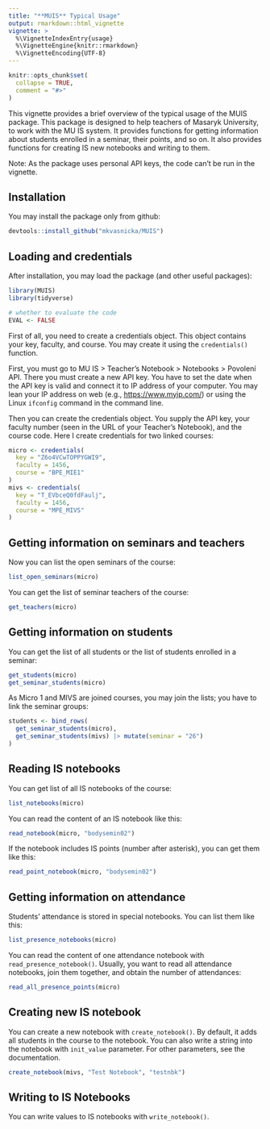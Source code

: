 ```yaml
---
title: "**MUIS** Typical Usage"
output: rmarkdown::html_vignette
vignette: >
  %\VignetteIndexEntry{usage}
  %\VignetteEngine{knitr::rmarkdown}
  %\VignetteEncoding{UTF-8}
---
```


```r
knitr::opts_chunk$set(
  collapse = TRUE,
  comment = "#>"
)
```

This vignette provides a brief overview of the typical usage of the MUIS package. This package is designed to help teachers of Masaryk University, to work with the MU\ IS system. It provides functions for getting information about students enrolled in a seminar, their points, and so on. It also provides functions for creating IS new notebooks and writing to them.

Note: As the package uses personal API keys, the code can't be run in the vignette.



## Installation

You may install the package only from github:

```r
devtools::install_github("mkvasnicka/MUIS")
```



## Loading and credentials

After installation, you may load the package (and other useful packages):

```r
library(MUIS)
library(tidyverse)
```

```r
# whether to evaluate the code
EVAL <- FALSE
```

First of all, you need to create a credentials object. This object contains your key, faculty, and course. You may create it using the `credentials()` function.

First, you must go to MU IS\ > Teacher's Notebook\ > Notebooks > Povolení API. There you must create a new API key. You have to set the date when the API key is valid and connect it to IP address of your computer. You may lean your IP address on web (e.g., <https://www.myip.com/>) or using the Linux `ifconfig` command in the command line. 

Then you can create the credentials object. You supply the API key, your faculty number (seen in the URL of your Teacher's Notebook), and the course code. Here I create credentials for two linked courses:

```r
micro <- credentials(
  key = "Z6o4VCwTOPPYGWI9",
  faculty = 1456,
  course = "BPE_MIE1"
)
mivs <- credentials(
  key = "T_EVbceQ0fdFaulj",
  faculty = 1456,
  course = "MPE_MIVS"
)
```



## Getting information on seminars and teachers


Now you can list the open seminars of the course:

```r
list_open_seminars(micro)
```

You can get the list of seminar teachers of the course:

```r
get_teachers(micro)
```


## Getting information on students

You can get the list of all students or the list of students enrolled in a seminar:

```r
get_students(micro)
get_seminar_students(micro)
```

As Micro\ 1 and MIVS are joined courses, you may join the lists; you have to link the seminar groups:

```r
students <- bind_rows(
  get_seminar_students(micro),
  get_seminar_students(mivs) |> mutate(seminar = "26")
)
```



## Reading IS notebooks

You can get list of all IS notebooks of the course:

```r
list_notebooks(micro)
```

You can read the content of an IS notebook like this:

```r
read_notebook(micro, "bodysemin02")
```

If the notebook includes IS points (number after asterisk), you can get them like this:

```r
read_point_notebook(micro, "bodysemin02")
```



## Getting information on attendance

Students' attendance is stored in special notebooks. You can list them like this:

```r
list_presence_notebooks(micro)
```

You can read the content of one attendance notebook with `read_presence_notebook()`. Usually, you want to read all attendance notebooks, join them together, and obtain the number of attendances:

```r
read_all_presence_points(micro)
```



## Creating new IS notebook

You can create a new notebook with `create_notebook()`. By default, it adds all students in the course to the notebook. You can also write a string into the notebook with `init_value` parameter. For other parameters, see the documentation.

```r
create_notebook(mivs, "Test Notebook", "testnbk")
```



## Writing to IS Notebooks

You can write values to IS notebooks with `write_notebook()`.